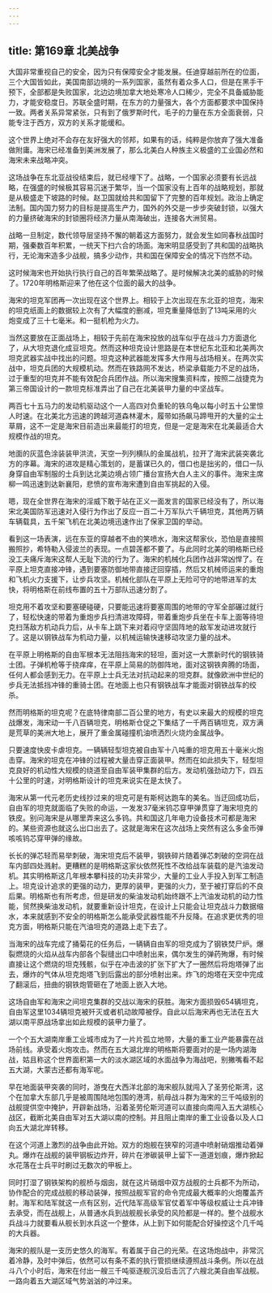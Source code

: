 ```yaml
---
---
---
```

title: 第169章 北美战争
---



大国非常重视自己的安全，因为只有保障安全才能发展。任迪穿越前所在的位面，三个大国皆如此，美国南部边境的一系列国家，虽然有着众多人口，但是在黑手干预下，全部都是失败国家，北边边境加拿大地处寒冷人口稀少，完全不具备威胁能力，才能安稳度日。苏联全盛时期，在东方的力量强大，各个方面都要求中国保持一致。两者关系异常紧张，只有到了俄罗斯时代，毛子的力量在东方全面衰弱，只能专注于西方，双方的关系才能缓和。

这个世界上绝对不会存在友好强大的邻邦，如果有的话，纯粹是你放弃了强大准备做附庸。海宋已经准备到美洲发展了，那么北美白人种族主义极盛的工业国必然和海宋未来战略冲突。

这场战争在东北亚战役结束后，就已经埋下了。战略，一个国家必须要有长远战略，在强盛的时候极其容易沉迷于繁华，当一个国家没有上百年的战略规划，那就是从极盛走下坡路的时候。赵卫国就给共和国留下了完整的百年规划。政治上确定法制。国内国力努力的目标是提高生产力，国外的外交是一步步突破封锁，以强大的力量挤破海宋的封锁圈将经济力量从南海破出，连接各大洲贸易。

战略一旦制定，数代领导层坚持不懈的朝着这方面努力，就会发生如同春秋战国时期，强秦数百年积累，一统天下扫六合的场面。海宋明显感受到了共和国的战略执行，无论海宋造多少战舰，搞多少动作，共和国在保障安全的情况下岿然不动。

这时候海宋也开始执行执行自己的百年繁荣战略了。是时候解决北美的威胁的时候了。1720年明格斯迎来了他在这个位面的最大的战争。

海宋的坦克军团再一次出现在这个世界上。相较于上次出现在东北亚的坦克，海宋的坦克纸面上的数据较上次有了大幅度的删减，坦克重量降低到了13吨采用的火炮变成了三十七毫米。和一挺机枪为火力。

当然这要放在正面战场上，相较于先前在海宋投放的战车似乎在战斗力方面退化了，从大坦克退化成豆坦克。然而这种坦克设计思路是在本世纪东北亚和北美两次坦克武器实战中找出的问题。坦克这种武器能发挥多大作用与战场相关。在两次实战中，坦克兵团的大规模机动。然而在铁路网不发达，桥梁承载能力不足的战场，过于重型的坦克并不能有效配合兵团作战。所以海宋搜集资料库，按照二战捷克为第三帝国设计的一款坦克标准弄出了自己在北美装甲力量的中坚战车。

两百七十五马力的发动机驱动这个一人高四对负重轮的铁乌龟以每小时五十公里惊人时速。在北美北方迅速的跨越河道森林灌木，履带如扬飙马蹄甩开的大量的尘土草屑，这不一定是海宋目前造出来最能打的坦克，但是一定是海宋在北美最适合大规模作战的坦克。

地面的灰蓝色涂装装甲洪流，天空一列列横队的金属战机，拉开了海宋武装突袭北方的序幕。海宋的进攻是精心策划的，是蓄谋已久的，借口也是拙劣的，借口一队身穿自由军制服的士兵到达北美边境占领广播台宣扬大白人主义的事件。海宋主席柳一鸣迅速到达新襄阳，悲愤的宣布海宋遭到自由军挑起的入侵。

嗯，现在全世界在海宋的淫威下敢于站在正义一面发言的国家已经没有了，所以海宋北美国防军迅速对入侵行为作出了反应一百二十万军队六千辆坦克，其他两万辆车辆载具，五千架飞机在北美边境迅速作出了保家卫国的举动。

看到这一场表演，远在东亚的穿越者不由的笑喷水，海宋这帮家伙，恐怕是直接照搬照抄，希特勒入侵波兰的表现。一点碧莲都不要了。与此同时北美的明格斯已经没工夫痛斥海宋这帮人无耻下流的行为了。海宋的机械化兵团作战非常凶悍了。在平原上坦克直接冲锋，遇到要塞防御地带直接迂回穿插，然后又机械师运来的重炮和飞机火力支援下，让步兵攻坚。机械化部队在平原上无险可守的地带进军的太快，将明格斯在前线布置的五十万部队迅速分割了。

坦克用不着攻坚和要塞硬碰硬，只要能迅速将要塞周围的地带的守军全部碾过就行了，轻松快速的带着为重炮步兵扫清进攻障碍，带着重炮步兵坐在卡车上面等待坦克扫荡敌方机动兵力后，从卡车上跳下来对着闷守坚固阵地的敌军发动进攻就行了。这是以钢铁战车为机动力量，以机械运输快速移动攻坚力量的战术。

在平原上明格斯的自由军根本无法阻挡海宋的轻坦，面对这一大票新时代的钢铁骑士团。子弹机枪等于挠痒痒，在平原上简易的防御阵地，面对这钢铁奔腾的场面，任何人都会感到无力。在平原上士兵无法对抗动起来的坦克群。就像欧洲中世纪的步兵无法抵挡冲锋的重骑士团。在地面上也只有钢铁战车才能面对钢铁战车的绞杀。

然而明格斯的坦克呢？在底特律南部二百公里的地方，有史以来最大的规模的坦克战爆发，海宋动一千八百辆坦克，明格斯仓促之下集结了一千两百辆坦克，双方满是荒草的美洲大地上，展开了重金属碰撞机油喷洒烈火烧灼金属战争。

只要速度快皮卡虐坦克。一辆辆轻型坦克被自由军十八吨重的坦克用五十毫米火炮击穿。海宋的坦克在冲锋的过程被大量击穿正面装甲。然而在如此损失下，轻型坦克良好的机动性大规模的绕道至自由军装甲集群的后方。发动机强劲动力下，四五十公里的时速，对明格斯设计的坦克来说实在是太快了。

海宋从第一代元老历史线抄过来的坦克可是有斯柯达跑车的美名。当迂回成功后，自由军的坦克就面临了失败的命运，一发发37毫米钨芯穿甲弹贯穿了海宋坦克的铁皮。别问海宋是从哪里弄来这么多钨。共和国这几年电力设备技术可都是海宋的。某些资源也就这么出口出去了。这就是海宋在这次战场上突然有这么多金币弹咳咳钨芯穿甲弹的缘故。

长长的弹芯轻而易举刺破，海宋坦克后不装甲，钢铁碎片随着弹芯刺破的空洞在战车内部四处溅射。更糟糕的是明格斯这家伙依然死性不改给战车装载的是汽油发动机。其实明格斯这几年根本攀科技的功夫非常少，大量的工业人手投入到军工制造上。坦克设计追求的更强的动力，更厚的装甲，更强的火力，至于被打穿后的不良后果。明格斯也有所考虑，但是研发的柴油发动机始终跟不上汽油发动机的动力性能，贸然换柴油发动机，就要重新设计坦克，在设计上只能会让坦克战斗力数据缩水，本来就感到不安全的明格斯怎么能承受武器性能不升反降。在追求更优秀的坦克方面，明格斯只能在汽油坦克的道路上走下去了。

当海宋的战车完成了捅菊花的任务后，一辆辆自由军的坦克成为了钢铁焚尸炉。爆裂燃烧的火焰从战车内部各个裂缝出口中喷射出来，偶尔发生的弹药殉爆，有时候直接让这个燃烧的坦克残骸，似乎在冲击波的扩张下扩大了一圈然后将炮塔弹了出去，爆炸的气体从坦克炮塔飞到后露出的部分喷射出来。炸飞的炮塔在天空中完成了翻滚后，扭曲的钢铁炮管砸在了地面上嵌入大地。

这场自由军和海宋之间坦克集群的交战以海宋的获胜。海宋方面损毁654辆坦克，自由军这里1034辆坦克被歼灭或者机动故障被俘。自此以后海宋再也无法在五大湖以南平原战场拿出如此规模的装甲力量了。

一个个五大湖南岸重工业城市成为了一片片孤立地带，大量的重工业产能暴露在战场前线。承受着火炮攻击。然而在五大湖北岸的明格斯将要面对的是一场内湖海战，姑且称这个世界面积第一大的淡水湖区域的水面战争为海战吧，别撇嘴看不起五大湖，大蒙古还都有海军呢。

早在地面装甲突袭的同时，游曳在大西洋北部的海宋舰队就闯入了圣劳伦斯湾，这个在加拿大东部几乎是被周围陆地包围的港湾，航母战斗群为海宋的三千吨级别的战舰提供空中掩护，开辟新战场，沿着圣劳伦斯河道可以直接向南闯入五大湖核心战区，截断北美自由军对五大湖以南的控制。并且阻止南岸的重工业设备以及人口向五大湖北岸转移。

在这个河道上激烈的战争由此开始。双方的炮舰在狭窄的河道中喷射硝烟推动着弹丸。爆炸在战舰的装甲钢板边炸开，碎片在渗碳装甲上留下一道道划痕，爆炸掀起水花落在士兵平时刷过无数次的甲板上。

同时打湿了钢铁架构的舰桥与烟囱，就在这片硝烟中双方战舰的士兵都不为所动，协作配合的完成战舰的移动装弹，按照战舰军官的命令完成最大概率的火炮覆盖齐射。海军和陆军就这一点有区别，近代陆军高级军官仗着军中等级权威让士兵冲锋去承受，而在战舰上，从普通水兵到战舰舰长承受的风险都是一样的。整个战舰水兵战斗力就要看从舰长到水兵这一个整体，从上到下如何能配合好操控这个几千吨的大兵器。

海宋的舰队是一支历史悠久的海军。有着属于自己的光荣。在这场炮战中，非常沉着冷静，及时中弹后，依然可以有条不紊的执行管损继续遵照战斗条例。所以在战斗八个小时后，海宋在付出一艘三千吨驱逐舰沉没后击沉了六艘北美自由军战舰。一路向着五大湖区域气势汹汹的冲过来。